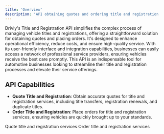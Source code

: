 ```yaml
---
title: 'Overview'
description: 'API obtaining quotes and ordering title and registration.'
---
```


<p class='font-medium'>
  Drivly's Title and Registration API simplifies the complex process of managing vehicle titles and
  registrations, offering a straightforward solution for obtaining quotes and placing orders. It's
  designed to enhance operational efficiency, reduce costs, and ensure high-quality service. With
  its user-friendly interface and integration capabilities, businesses can easily access a network
  of professional service providers, ensuring vehicles receive the best care promptly. This API is
  an indispensable tool for automotive businesses looking to streamline their title and registration
  processes and elevate their service offerings.
</p>

## API Capabilities

- **Quote Title and Registration**: Obtain accurate quotes for title and registration services, including title transfers, registration renewals, and duplicate titles.
- **Order Title and Registration**: Place orders for title and registration services, ensuring vehicles are quickly brought up to your standards.

<CardGroup cols={2}>
  <Card
    title='Quote Title and Registration'
    icon='square-quote'
    href='/services/title-and-registration/reference/quote'>
    Quote title and registration services
  </Card>
  <Card
    title='Order Title and Registration'
    icon='money-bill-wave'
    href='/services/title-and-registration/reference/order'>
    Order title and registration services
  </Card>
</CardGroup>
